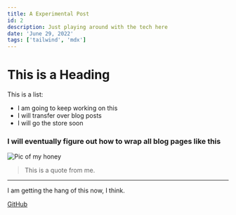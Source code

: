 ```yaml
---
title: A Experimental Post
id: 2
description: Just playing around with the tech here
date: 'June 29, 2022'
tags: ['tailwind', 'mdx']
---
```


# This is a Heading

This is a list:

- I am going to keep working on this
- I will transfer over blog posts
- I will go the store soon

### I will eventually figure out how to wrap all blog pages like this

<Image
  src="/images/inma-profile.jpg"
  height={400}
  width={400}
  alt="Pic of my honey"
/>

> This is a quote from me.

---

I am getting the hang of this now, I think.

[GitHub](https://github.com)
